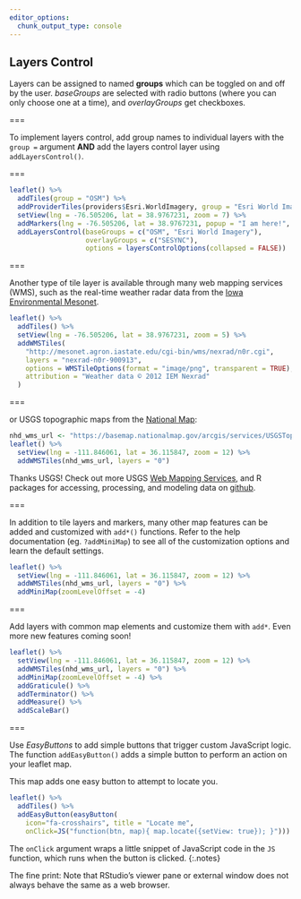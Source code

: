 ```yaml
---
editor_options: 
  chunk_output_type: console
---
```


## Layers Control

Layers can be assigned to named **groups** which can be toggled on and off by the user. *baseGroups* are selected with radio buttons (where you can only choose one at a time), and *overlayGroups* get checkboxes. 

===

To implement layers control, add group names to individual layers with the `group =` argument **AND** add the layers control layer using `addLayersControl()`. 

===

```r
leaflet() %>%
  addTiles(group = "OSM") %>%
  addProviderTiles(providers$Esri.WorldImagery, group = "Esri World Imagery") %>%
  setView(lng = -76.505206, lat = 38.9767231, zoom = 7) %>%
  addMarkers(lng = -76.505206, lat = 38.9767231, popup = "I am here!", group = "SESYNC") %>%
  addLayersControl(baseGroups = c("OSM", "Esri World Imagery"), 
                   overlayGroups = c("SESYNC"),
                   options = layersControlOptions(collapsed = FALSE))
```

===

Another type of tile layer is available through many web mapping services (WMS), such as the real-time weather radar data from the [Iowa Environmental Mesonet](https://mesonet.agron.iastate.edu/ogc/).

```r
leaflet() %>%
  addTiles() %>%
  setView(lng = -76.505206, lat = 38.9767231, zoom = 5) %>%
  addWMSTiles(
    "http://mesonet.agron.iastate.edu/cgi-bin/wms/nexrad/n0r.cgi",
    layers = "nexrad-n0r-900913", 
    options = WMSTileOptions(format = "image/png", transparent = TRUE),
    attribution = "Weather data © 2012 IEM Nexrad"
  )
```

===

or USGS topographic maps from the [National Map](https://viewer.nationalmap.gov/help/HowTo.htm): 

```r
nhd_wms_url <- "https://basemap.nationalmap.gov/arcgis/services/USGSTopo/MapServer/WmsServer"
leaflet() %>% 
  setView(lng = -111.846061, lat = 36.115847, zoom = 12) %>%
  addWMSTiles(nhd_wms_url, layers = "0")
```

Thanks USGS! Check out more USGS [Web Mapping Services](https://viewer.nationalmap.gov/services/), and R packages for accessing, processing, and modeling data on [github](https://github.com/USGS-R).

===

In addition to tile layers and markers, many other map features can be added and customized with `add*()` functions. Refer to the help documentation (eg. `?addMiniMap`) to see all of the customization options and learn the default settings. 

```r
leaflet() %>% 
  setView(lng = -111.846061, lat = 36.115847, zoom = 12) %>%
  addWMSTiles(nhd_wms_url, layers = "0") %>%
  addMiniMap(zoomLevelOffset = -4)
```

===

Add layers with common map elements and customize them with `add*`. Even more new features coming soon! 

```r
leaflet() %>% 
  setView(lng = -111.846061, lat = 36.115847, zoom = 12) %>%
  addWMSTiles(nhd_wms_url, layers = "0") %>%
  addMiniMap(zoomLevelOffset = -4) %>%
  addGraticule() %>%
  addTerminator() %>% 
  addMeasure() %>%
  addScaleBar()
```


===

Use *EasyButtons* to add simple buttons that trigger custom JavaScript logic.
The function `addEasyButton()` adds a simple button to perform an action on your leaflet map.

This map adds one easy button to attempt to locate you.

```r
leaflet() %>%
  addTiles() %>% 
  addEasyButton(easyButton(
    icon="fa-crosshairs", title = "Locate me", 
    onClick=JS("function(btn, map){ map.locate({setView: true}); }")))
```

The `onClick` argument wraps a little snippet of JavaScript code in the `JS` function, which
runs when the button is clicked.
{:.notes}

The fine print: Note that RStudio's viewer pane or external window does not always behave the same as a web browser.